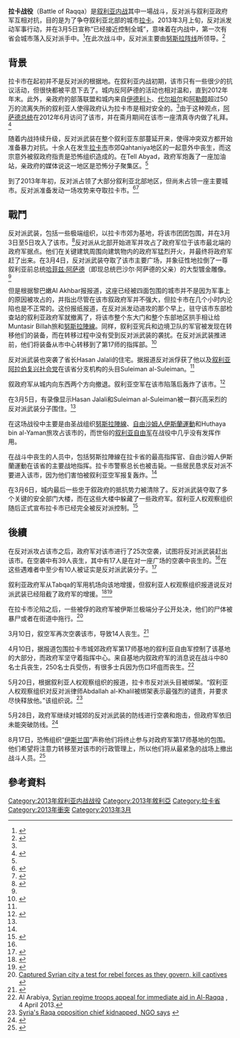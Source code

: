 {{infobox military conflict
|conflict    = 拉卡战役
|partof      = [[敘利亞內戰|敘利亞內戰]]
|image       =[[File:Battle_of_Raqqa.svg|300px]]
|caption     =战斗进程及2013年10月拉卡市的局势
|date        = 2013年3月3日–3月6日<ref name="dailystar.com.lb">{{Cite web |url=http://www.dailystar.com.lb/News/Middle-East/2013/Apr-06/212761-rebels-look-to-extend-gains-from-raqqa.ashx#axzz2Rbj820FI |title=存档副本 |accessdate=2013-05-08 |archive-date=2018-10-01 |archive-url=https://web.archive.org/web/20181001102429/http://www.dailystar.com.lb/News/Middle-East/2013/Apr-06/212761-rebels-look-to-extend-gains-from-raqqa.ashx#axzz2Rbj820FI |dead-url=no }}</ref>
|place       = [[敘利亞|敘利亞]][[拉卡|拉卡]]
|coordinates =
|map_type    =
|map_relief  =
|latitude    = 
|longitude   =
|map_size    =
|map_marksize =
|map_caption =
|map_label   =
|territory   =
|result      = 反對派勝利
* 反對派奪取拉卡<ref name="dailystar.com.lb"/><ref>Official Statement of Syrian Islamic Front released on their Facebook page 7.2013年3月 http://www.facebook.com/Islamic.Syrian.Front?fref=ts</ref>
* 反對派俘虜兩名政府高级官員<ref name="cityfalls">{{cite web |url=http://www.bbc.co.uk/news/world-middle-east-21666913 |title=Syria crisis: Raqqa governor held by rebels 'as city falls' |publisher=[[BBC_News|BBC News]] |date=2013-03-05 |accessdate=2013-05-08 |archive-date=2019-01-05 |archive-url=https://web.archive.org/web/20190105171057/https://www.bbc.co.uk/news/world-middle-east-21666913 |dead-url=no }}</ref>
|status      =
|combatants_header =
|combatant1  ={{Flagicon image|Flag of Jabhat al-Nusra.jpg|23px}} [[努斯拉陣線|努斯拉陣線]]<br>
{{Flagicon image|Flag_of_Ahrar_ash-Sham.svg|23px}} [[自由沙姆人伊斯蘭運動|自由沙姆人伊斯蘭運動]]
{{Flagicon image|Syria-flag 1932-58 1961-63.svg|23px}} [[自由叙利亚军|自由叙利亚军]]
|combatant2  ={{flagicon|Syria|23px}} [[敘利亞|敘利亞政府]]
* [[敘利亞陸軍|敘利亞陸軍]]
* [[敘利亞空軍|敘利亞空軍]]
* [[沙比哈|沙比哈]]
* 地方警察
|commander1  = 
|commander2  =  Khaled al-Halabi准将<small>（拉卡省安全部门负责人）</small><ref name="RaqqaKandahar" /><br>Hassan Jalili少将（被俘）<br><small>（拉卡省省长）</small><ref name="RaqqaKandahar" /><br>Suleiman Suleiman（被俘）<br><small>（叙利亚阿拉伯复兴党拉卡省省委书记）</small><ref name="RaqqaKandahar" />
|units1      = Muntasir Billah旅（隶属于叙利亚自由军）<br>Thuwar al-Raqqa Brigade（隶属于叙利亚自由军）
|units2      = 叙利亚陆军第17师
|strength1   = 
|strength2   = 400名士兵
|casualties1 = 46人陣亡<ref name="final">{{cite web|url=http://www.facebook.com/syriaohr/posts/344655505642794 |title=Final death toll for Monday 4/3/2013: Approximately 260 Syrians were killed, most of them were loyalist forces and rebel fighters |publisher=Facebook.com |date=}}</ref><ref name="rebelgains">{{cite web |url=http://www.bbc.co.uk/news/world-middle-east-21666917 |title=Syria crisis: Warplanes 'bomb Raqqa after rebel gains' |publisher=BBC News |date=2013-03-05 |accessdate=2013-05-08 |archive-date=2017-12-02 |archive-url=https://web.archive.org/web/20171202061355/http://www.bbc.co.uk/news/world-middle-east-21666917 |dead-url=no }}</ref><ref name="raqqahcity">{{cite web|url=http://www.facebook.com/syriaohr/posts/416467458443325 |title=Raqqah city |publisher=Facebook.com |date=}}</ref>
|casualties2 = 30人陣亡<ref name="final"/><ref>{{cite web|url=http://www.facebook.com/syriaohr/posts/345060782268933 |title=Final death toll for Tuesday 05/03/2013: Approximately 190 Syrians were killed, including more than 110 loyalist forces and rebel fighters |publisher=Facebook.com |date=}}</ref><ref name="39killed">{{cite web |url=http://www.independent.ie/world-news/middle-east/39-killed-in-air-raids-in-syria-city-of-raqqa-as-attacks-intensify-29114344.html |title=39 killed in air raids in Syria city of Raqqa as attacks intensify |publisher=Independent.ie |date=2013-03-06 |accessdate=2013-05-08 |archive-date=2017-08-19 |archive-url=https://web.archive.org/web/20170819022731/http://www.independent.ie/world-news/middle-east/39-killed-in-air-raids-in-syria-city-of-raqqa-as-attacks-intensify-29114344.html |dead-url=no }}</ref>（自由沙姆人伊斯蘭運動表示超過95人陣亡）<ref>http://www.facebook.com/photo.php?fbid=305453819580040&set=a.265684980223591.63356.265674126891343&type=1</ref><br>300人被俘<ref>{{cite web |last=Stack |first=Liam |url=http://thelede.blogs.nytimes.com/2013/03/07/syrian-rebels-film-interview-with-captured-government-officials/?partner=rss&emc=rss&smid=tw-nytimesworld |title=Syrian Rebels Interview Captured Government Officials |location=Syria |publisher=Thelede.blogs.nytimes.com |date= |accessdate=2013-03-08 |archive-date=2017-11-10 |archive-url=https://web.archive.org/web/20171110114507/https://thelede.blogs.nytimes.com/2013/03/07/syrian-rebels-film-interview-with-captured-government-officials/?partner=rss&emc=rss&smid=tw-nytimesworld |dead-url=no }}</ref>
|casualties3 = 總計140人喪生<ref name="39killed"/><ref>{{cite web |author=ZEINA KARAM Associated Press The Washington Examiner |url=http://washingtonexaminer.com/syrian-jets-bomb-northern-city-overrun-by-rebels/article/2523370 |title=Syrian jets bomb northern city overrun by rebels |publisher=Washingtonexaminer.com |date=2013-03-05 |accessdate=2013-05-08 |archive-date=2017-10-09 |archive-url=https://web.archive.org/web/20171009213157/http://www.washingtonexaminer.com/syrian-jets-bomb-northern-city-overrun-by-rebels/article/2523370 |dead-url=no }}</ref>
|notes       =
}}

'''拉卡战役'''（Battle of Raqqa）是[[叙利亚内战|叙利亚内战]]其中一場战斗，反对派与叙利亚政府军互相对抗，目的是为了争夺叙利亚北部的城市[[拉卡|拉卡]]。2013年3月上旬，反对派发动军事行动，并在3月5日宣称“已经接近控制全城”，意味着在内战中，第一次有省会城市落入反对派手中。<ref name="aljazeera.com">{{cite web |url=http://www.aljazeera.com/news/middleeast/2013/03/201334151942410812.html |title=Syria rebels capture northern Raqqa city – Middle East |publisher=Al Jazeera English |date= |accessdate=2013-05-08 |archive-date=2018-08-12 |archive-url=https://web.archive.org/web/20180812181548/https://www.aljazeera.com/news/middleeast/2013/03/201334151942410812.html |dead-url=no }}</ref>在此次战斗中，反对派主要由[[征服沙姆陣線|努斯拉阵线]]所领导。<ref>{{Cite web |url=http://www.usatoday.com/story/news/world/2013/03/10/syrians-bomb-northern-raqqa/1976777/ |title=Activists: Syrian regime bombs rebel-held city |accessdate=2013-05-08 |archive-date=2016-01-06 |archive-url=https://web.archive.org/web/20160106213107/http://www.usatoday.com/story/news/world/2013/03/10/syrians-bomb-northern-raqqa/1976777/ |dead-url=no }}</ref>

== 背景 ==
拉卡市在起初并不是反对派的根据地。在叙利亚内战初期，该市只有一些很少的抗议活动，但很快都被平息下去了。城内反阿萨德的活动也相对温和，直到2012年年末。此外，亲政府的部落联盟和城内来自[[伊德利卜|伊德利卜]]、[[代尔祖尔|代尔祖尔]]和[[阿勒颇|阿勒颇]]超过50万的流离失所的叙利亚人使得政府认为拉卡市是相对安全的。<ref name="almonitor1"/>由于这种观点，[[巴沙尔·阿萨德|阿萨德总统]]在2012年6月访问了该市，并在斋月期间在该市一座清真寺内做了礼拜。<ref name="almonitor1">{{cite web |url=http://www.al-monitor.com/pulse/security/2013/03/raqqa-syria-destruction.html |title=Syria: Raqqa Lies in Ruins |publisher=Al-Monitor |date=6 March 2013 |deadurl=yes |archiveurl=https://web.archive.org/web/20150704064945/http://www.al-monitor.com/pulse/security/2013/03/raqqa-syria-destruction.html |archivedate=2015年7月4日 |df= }}</ref>

随着内战持续升级，反对派武装在整个叙利亚东部蔓延开来，使得冲突双方都开始准备暴力对抗。十余人在发生[[拉卡市|拉卡市]]市郊Qahtaniya地区的一起意外中丧生，而这宗意外被叙政府指责是恐怖组织造成的。在Tell Abyad，政府军炮轰了一座加油站，亲政府的媒体说这一地区是恐怖分子聚集区。<ref name="almonitor1"/>

到了2013年年初，反对派占领了大部分叙利亚北部地区，但尚未占领一座主要城市。反对派准备发动一场攻势来夺取拉卡市。<ref>{{cite news |title=Syria rebels capture northern Raqqa city |work=[[Al_Jazeera_English|Al Jazeera English]] |date=March 5, 2013 |url=http://www.aljazeera.com/news/middleeast/2013/03/201334151942410812.html |accessdate=2013-05-08 |archive-date=2018-08-12 |archive-url=https://web.archive.org/web/20180812181548/https://www.aljazeera.com/news/middleeast/2013/03/201334151942410812.html |dead-url=no }}</ref><ref name="NYT March 5">{{cite news |url=http://www.nytimes.com/2013/03/05/world/middleeast/fighting-escalates-in-syrian-city-opposition-says.html |title=Syrian Soldiers Killed in Iraq, as War Grows |newspaper=[[New_York_Times|New York Times]] |date=March 4, 2013 |first=Duraid |last=Adnan |first2=Rick |last2=Gladstone |accessdate=2014-02-16 |archive-date=2016-08-31 |archive-url=https://web.archive.org/web/20160831154641/http://www.nytimes.com/2013/03/05/world/middleeast/fighting-escalates-in-syrian-city-opposition-says.html |dead-url=no }}</ref>
== 戰鬥 ==
反对派武装，包括一些极端组织，以拉卡市郊为基地，将该市团团包围，并在3月3日至5日攻入了该市。<ref name="reuters.com">{{cite web |last=Yacoub |first=Khaled |url=http://www.reuters.com/article/2013/03/04/us-syria-crisis-city-idUSBRE92310920130304 |title=Syria opposition says captures eastern city of Raqqa |publisher=Reuters |date= |access-date=2014-02-16 |archive-date=2015-11-17 |archive-url=https://web.archive.org/web/20151117014101/http://www.reuters.com/article/2013/03/04/us-syria-crisis-city-idUSBRE92310920130304 |dead-url=yes }}</ref>反对派从北部开始进军并攻占了政府军位于该市最北端的政府军据点。他们在关键建筑周围向建筑物内的政府军猛烈开火，并最终将政府军赶了出来。在3月4日，反对派武装夺取了该市主要广场，并象征性地拉倒了一尊叙利亚前总统[[哈菲兹·阿萨德|哈菲兹·阿萨德]]（即现总统巴沙尔·阿萨德的父亲）的大型镀金雕像。<ref name="aljazeera.com"/>

但是根据黎巴嫩Al Akhbar报报道，这座已经被四面包围的城市并不是因为军事上的原因被攻占的，并指出尽管在该市叙政府军并不强大，但拉卡市在几个小时内沦陷也是不正常的。这份报纸报道，在反对派发动进攻的那个早上，驻守该市东部检查站的叙利亚政府军就撤离了，将该市整个东大门和整个东部地区拱手相让给Muntasir Billah旅和[[努斯拉陣線|努斯拉陣線]]。同样，叙利亚宪兵和边境卫队的军官被发现在转移他们的装备，而在转移过程中没有受到反对派武装的袭扰。在反对派武装推进前，他们将装备从市中心转移到了第17师的指挥部。<ref name="RaqqaKandahar">{{cite news|title=The Mysterious Fall of Raqqa, Syria’s Kandahar|author=Firas al-Hakkar|url=http://english.al-akhbar.com/node/17550|publisher=[[Al_Akhbar_(Lebanon)|al-Akhbar]]|date=8 November 2013|accessdate=27 November 2013|archive-date=2017-10-19|archive-url=https://web.archive.org/web/20171019062932/http://english.al-akhbar.com/node/17550|dead-url=no}}</ref>

反对派武装也突袭了省长Hasan Jalali的住宅。据报道反对派俘获了他以及[[叙利亚复兴党|叙利亚阿拉伯复兴社会党]]在该省分支机构的头目Suleiman al-Suleiman。<ref name="NYT March 5" />

叙政府军从城内向东西两个方向撤退。叙利亚空军在该市陷落后轰炸了该市。<ref>{{cite web |url=http://www.dailystar.com.lb/News/Middle-East/2013/Mar-05/208857-syrias-rebels-we-have-captured-raqqa.ashx#axzz2Mccn0NE4 |title=Syria’s rebels: We have captured Raqqa | News , Middle East |publisher=The Daily Star |date= |access-date=2014-02-16 |archive-date=2020-04-27 |archive-url=https://web.archive.org/web/20200427114046/http://www.dailystar.com.lb/News/Middle-East/2013/Mar-05/208857-syrias-rebels-we-have-captured-raqqa.ashx#axzz2Mccn0NE4 |dead-url=no }}</ref>

在3月5日，有录像显示Hasan Jalali和Suleiman al-Suleiman被一群兴高采烈的反对派武装分子围住。<ref name="cityfalls"/>

在这场战役中主要是由圣战组织[[努斯拉陣線|努斯拉陣線]]、[[自由沙姆人伊斯蘭運動|自由沙姆人伊斯蘭運動]]和Huthaya bin al-Yaman旅攻占该市的，而世俗的[[叙利亚自由军|叙利亚自由军]]在战役中几乎没有发挥作用。

在战斗中丧生的人员中，包括努斯拉陣線在拉卡省的最高指挥官、自由沙姆人伊斯蘭運動在该省的主要战地指挥。拉卡市警察总长也被击毙。一些居民恳求反对派不要进入该市，因为他们害怕被叙利亚空军报复轰炸。<ref name="cityfalls"/>

在3月6日，城内最后一些忠于叙政府的抵抗势力被清除了。反对派武装夺取了多个关键的安全部门大楼，而在这些大楼中躲藏了一些政府军。叙利亚人权观察组织随后正式宣布拉卡市已经完全被反对派控制。<ref name="end">{{cite news|title=Syrian activists say rebels seize security buildings in Raqqa, declare it 1st 'liberated' city|url=http://www.foxnews.com/world/2013/03/06/syrian-activists-say-rebels-seize-security-buildings-in-raqqa-declare-it-1st/|newspaper=Fox News|date=6 March 2013|accessdate=2014-02-16|archive-date=2015-12-14|archive-url=https://web.archive.org/web/20151214145817/http://www.foxnews.com/world/2013/03/06/syrian-activists-say-rebels-seize-security-buildings-in-raqqa-declare-it-1st/|dead-url=no}}</ref>

== 後續 ==
在反对派攻占该市之后，政府军对该市进行了25次空袭，试图将反对派武装赶出该市。在空袭中有39人丧生，其中有17人是在对一座广场的空袭中丧生的。<ref name="39killed"/>在这些遇难者中至少有10人被证实是反对派武装分子。<ref name="raqqahcity2">{{cite web |url=http://www.syriahr.com/index.php?option=com_news&nid=3963&Itemid=2&task=displaynews |title=About 140 were killed yesterday in the final outcome is |accessdate=2014-02-16 |archive-date=2013-06-30 |archive-url=https://archive.is/20130630195424/http://www.syriahr.com/index.php?option=com_news&nid=3963&Itemid=2&task=displaynews%23.UdCM5n3LfK4 |dead-url=no }}</ref>

叙利亚政府军从Tabqa的军用机场向该地增援，但叙利亚人权观察组织报道说反对派武装已经阻截了政府军的增援。<ref name="USATodayReinforcements">{{cite web |url=http://www.usatoday.com/story/news/world/2013/03/06/un-agency-syrian-refugee-figure-hits-1-million/1966519/ |title=U.N. agency: Syrian refugee figure hits 1 million |publisher=USA Today |date=6 March 2013 |access-date=2014-02-16 |archive-date=2020-04-27 |archive-url=https://web.archive.org/web/20200427114102/https://www.usatoday.com/story/news/world/2013/03/06/un-agency-syrian-refugee-figure-hits-1-million/1966519/ |dead-url=no }}</ref><ref name="IBTReinforcements">{{cite web |url=http://www.ibtimes.com/syrian-rebels-capture-raqqa-governor-reports-say-1111547 |title=Syrian Rebels Capture Raqqa Governor, Reports Say |publisher=International Business Times |date=5 March 2013 |access-date=2014-02-16 |archive-date=2020-04-27 |archive-url=https://web.archive.org/web/20200427114107/https://www.ibtimes.com/syrian-rebels-capture-raqqa-governor-reports-say-1111547 |dead-url=no }}</ref>

在拉卡市沦陷之后，一些被俘的政府军被伊斯兰极端分子公开处决，他们的尸体被暴尸或者在街道中拖行。<ref name=newser>[http://www.newser.com/article/da4udvng0/captured-syrian-city-a-test-for-rebel-forces-as-they-govern-kill-captives.html Captured Syrian city a test for rebel forces as they govern, kill captives] {{webarchive|url=https://web.archive.org/web/20130315004729/http://www.newser.com/article/da4udvng0/captured-syrian-city-a-test-for-rebel-forces-as-they-govern-kill-captives.html |date=2013-03-15 }}</ref>

3月10日，叙空军再次空袭该市，导致14人丧生。<ref>{{Cite web |url=http://www.bbc.co.uk/news/world-middle-east-21733331 |title=Syria refugee numbers may triple this year – UN |access-date=2014-02-16 |archive-date=2020-11-11 |archive-url=https://web.archive.org/web/20201111220420/https://www.bbc.co.uk/news/world-middle-east-21733331 |dead-url=no }}</ref>

4月10日，据报道包围拉卡市城郊政府军第17师基地的叙利亚自由军控制了该基地的大部分，而政府军坚守着指挥中心。来自基地内叙政府军的消息说在战斗中80名士兵丧生，250名士兵受伤，有很多士兵因为伤口坏疽而丧生。<ref>Al Arabiya, [http://english.alarabiya.net/en/News/middle-east/2013/04/04/Syrian-regime-troops-appeal-for-immediate-aid-in-Daraa.html Syrian regime troops appeal for immediate aid in Al-Raqqa] {{Wayback|url=http://english.alarabiya.net/en/News/middle-east/2013/04/04/Syrian-regime-troops-appeal-for-immediate-aid-in-Daraa.html |date=20200427114124 }}, 4 April 2013.</ref>

5月20日，根据叙利亚人权观察组织的报道，拉卡市反对派头目被绑架。“叙利亚人权观察组织对反对派律师Abdallah al-Khalil被绑架表示最强烈的谴责，并要求尽快释放他。”该组织说。<ref>[https://now.mmedia.me/lb/en/nowsyrialatestnews/syrias-raqa-opposition-chief-kidnapped-ngo-says Syria's Raqa opposition chief  kidnapped, NGO says] {{webarchive|url=https://web.archive.org/web/20151117030528/https://now.mmedia.me/lb/en/nowsyrialatestnews/syrias-raqa-opposition-chief-kidnapped-ngo-says |date=2015-11-17 }}</ref>

5月28日，政府军继续对城郊的反对派武装的防线进行空袭和炮击，但政府军依旧未能突破防线。<ref>{{Cite web |url=http://www.aljazeera.com/video/middleeast/2013/05/20135288586886631.html |title=Syrian rebels divided in fight against Assad |access-date=2014-02-16 |archive-date=2020-04-27 |archive-url=https://web.archive.org/web/20200427114130/https://www.aljazeera.com/video/middleeast/2013/05/20135288586886631.html |dead-url=no }}</ref>

8月17日，恐怖组织“[[伊斯兰国|伊斯兰国]]”声称他们将终止参与对政府军第17师基地的包围。他们希望将注意力转移至对该市的行政管理上，所以他们将从最紧急的战场上撤出战斗人员。<ref>{{cite web|url=https://now.mmedia.me/lb/en/commentaryanalysis/the-southern-front-part-ii.html|title=The Southern Front, Part II|publisher=NOW|date=17 August 2013|accessdate=17 August 2013}}{{dead link|date=2017年12月 |bot=InternetArchiveBot |fix-attempted=yes }}</ref>
== 參考資料 ==
{{Reflist|30em}}

[[Category:2013年叙利亚内战战役|Category:2013年叙利亚内战战役]]
[[Category:2013年敘利亞|Category:2013年敘利亞]]
[[Category:拉卡省|Category:拉卡省]]
[[Category:2013年衝突|Category:2013年衝突]]
[[Category:2013年3月|Category:2013年3月]]
